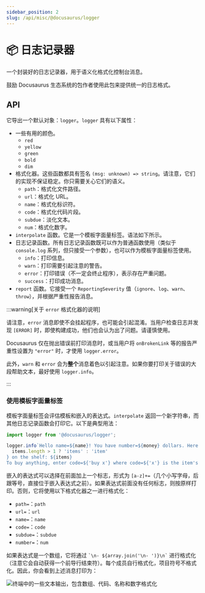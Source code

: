 ```yaml
---
sidebar_position: 2
slug: /api/misc/@docusaurus/logger
---
```


# 📦 日志记录器

一个封装好的日志记录器，用于语义化格式化控制台消息。

鼓励 Docusaurus 生态系统的包作者使用此包来提供统一的日志格式。

## API

它导出一个默认对象：`logger`。`logger` 具有以下属性：

- 一些有用的颜色。
  - `red`
  - `yellow`
  - `green`
  - `bold`
  - `dim`
- 格式化器。这些函数都具有签名 `(msg: unknown) => string`。请注意，它们的实现不保证稳定。你只需要关心它们的语义。
  - `path`：格式化文件路径。
  - `url`：格式化 URL。
  - `name`：格式化标识符。
  - `code`：格式化代码片段。
  - `subdue`：淡化文本。
  - `num`：格式化数字。
- `interpolate` 函数。它是一个模板字面量标签。语法如下所示。
- 日志记录函数。所有日志记录函数既可以作为普通函数使用（类似于 `console.log` 系列，但只接受一个参数），也可以作为模板字面量标签使用。
  - `info`：打印信息。
  - `warn`：打印需要引起注意的警告。
  - `error`：打印错误（不一定会终止程序），表示存在严重问题。
  - `success`：打印成功消息。
- `report` 函数。它接受一个 `ReportingSeverity` 值（`ignore`、`log`、`warn`、`throw`），并根据严重性报告消息。

:::warning[关于 `error` 格式化器的说明]

请注意，`error` 消息即使不会挂起程序，也可能会引起混淆。当用户检查日志并发现 `[ERROR]` 时，即使构建成功，他们也会认为出了问题。请谨慎使用。

Docusaurus 仅在抛出错误前打印消息时，或当用户将 `onBrokenLink` 等的报告严重性设置为 `"error"` 时，才使用 `logger.error`。

此外，`warn` 和 `error` 会为**整个**消息着色以引起注意。如果你要打印关于错误的大段帮助文本，最好使用 `logger.info`。

:::

### 使用模板字面量标签

模板字面量标签会评估模板和嵌入的表达式。`interpolate` 返回一个新字符串，而其他日志记录函数会打印它。以下是典型用法：

```js
import logger from '@docusaurus/logger';

logger.info`Hello name=${name}! You have number=${money} dollars. Here are the ${
  items.length > 1 ? 'items' : 'item'
} on the shelf: ${items}
To buy anything, enter code=${'buy x'} where code=${'x'} is the item's name; to quit, press code=${'Ctrl + C'}.`;
```

嵌入的表达式可以选择在前面加上一个标志，形式为 `[a-z]+=`（几个小写字母，后跟等号，直接位于嵌入表达式之前）。如果表达式前面没有任何标志，则按原样打印。否则，它将使用以下格式化器之一进行格式化：

- `path=`：`path`
- `url=`：`url`
- `name=`：`name`
- `code=`：`code`
- `subdue=`：`subdue`
- `number=`：`num`

如果表达式是一个数组，它将通过 `` `\n- ${array.join('\n- ')}\n` `` 进行格式化（注意它会自动获得一个前导行结束符）。每个成员自行格式化，项目符号不格式化。因此，你会看到上述消息打印为：

![终端中的一些文本输出，包含数组、代码、名称和数字格式化](./demo.png)